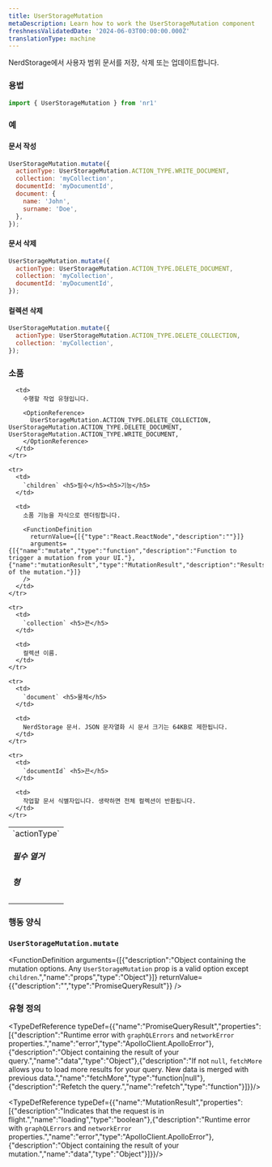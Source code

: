 ```yaml
---
title: UserStorageMutation
metaDescription: Learn how to work the UserStorageMutation component
freshnessValidatedDate: '2024-06-03T00:00:00.000Z'
translationType: machine
---
```


NerdStorage에서 사용자 범위 문서를 저장, 삭제 또는 업데이트합니다.

### 용법

```js
import { UserStorageMutation } from 'nr1'
```

### 예

#### 문서 작성

```js
UserStorageMutation.mutate({
  actionType: UserStorageMutation.ACTION_TYPE.WRITE_DOCUMENT,
  collection: 'myCollection',
  documentId: 'myDocumentId',
  document: {
    name: 'John',
    surname: 'Doe',
  },
});
```

#### 문서 삭제

```js
UserStorageMutation.mutate({
  actionType: UserStorageMutation.ACTION_TYPE.DELETE_DOCUMENT,
  collection: 'myCollection',
  documentId: 'myDocumentId',
});
```

#### 컬렉션 삭제

```js
UserStorageMutation.mutate({
  actionType: UserStorageMutation.ACTION_TYPE.DELETE_COLLECTION,
  collection: 'myCollection',
});
```

### 소품

<table>
  <tbody>
    <tr>
      <td>
        `actionType` <h5>필수 열거</h5><h5>형</h5>
      </td>

      <td>
        수행할 작업 유형입니다.

        <OptionReference>
          UserStorageMutation.ACTION_TYPE.DELETE_COLLECTION, UserStorageMutation.ACTION_TYPE.DELETE_DOCUMENT, UserStorageMutation.ACTION_TYPE.WRITE_DOCUMENT,
        </OptionReference>
      </td>
    </tr>

    <tr>
      <td>
        `children` <h5>필수</h5><h5>기능</h5>
      </td>

      <td>
        소품 기능을 자식으로 렌더링합니다.

        <FunctionDefinition
          returnValue={[{"type":"React.ReactNode","description":""}]}
          arguments={[{"name":"mutate","type":"function","description":"Function to trigger a mutation from your UI."},{"name":"mutationResult","type":"MutationResult","description":"Results of the mutation."}]}
        />
      </td>
    </tr>

    <tr>
      <td>
        `collection` <h5>끈</h5>
      </td>

      <td>
        컬렉션 이름.
      </td>
    </tr>

    <tr>
      <td>
        `document` <h5>물체</h5>
      </td>

      <td>
        NerdStorage 문서. JSON 문자열화 시 문서 크기는 64KB로 제한됩니다.
      </td>
    </tr>

    <tr>
      <td>
        `documentId` <h5>끈</h5>
      </td>

      <td>
        작업할 문서 식별자입니다. 생략하면 전체 컬렉션이 반환됩니다.
      </td>
    </tr>
  </tbody>
</table>

### 행동 양식

### `UserStorageMutation.mutate`

<FunctionDefinition
  arguments={[{"description":"Object containing the mutation options. Any `UserStorageMutation` prop is a valid option except `children`.","name":"props","type":"Object"}]}
  returnValue={{"description":"","type":"PromiseQueryResult"}}
/>

### 유형 정의

<TypeDefReference typeDef={{"name":"PromiseQueryResult","properties":[{"description":"Runtime error with `graphQLErrors` and `networkError` properties.","name":"error","type":"ApolloClient.ApolloError"},{"description":"Object containing the result of your query.","name":"data","type":"Object"},{"description":"If not `null`, `fetchMore` allows you to load more results for your query. New data is merged with previous data.","name":"fetchMore","type":"function|null"},{"description":"Refetch the query.","name":"refetch","type":"function"}]}}/>

<TypeDefReference typeDef={{"name":"MutationResult","properties":[{"description":"Indicates that the request is in flight.","name":"loading","type":"boolean"},{"description":"Runtime error with `graphQLErrors` and `networkError` properties.","name":"error","type":"ApolloClient.ApolloError"},{"description":"Object containing the result of your mutation.","name":"data","type":"Object"}]}}/>
